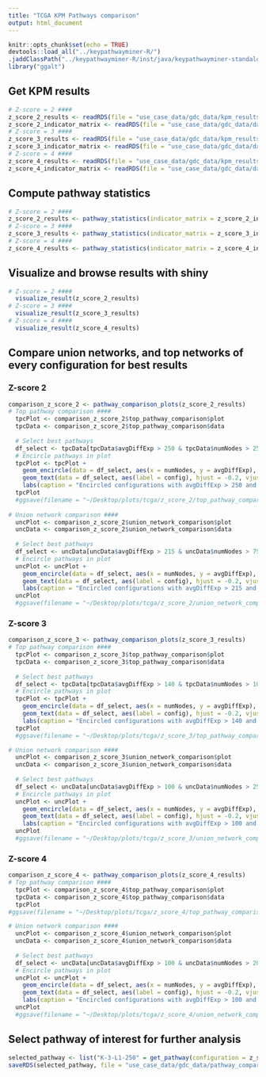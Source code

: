 ```yaml
---
title: "TCGA KPM Pathways comparison"
output: html_document
---
```


```r
knitr::opts_chunk$set(echo = TRUE)
devtools::load_all("../keypathwayminer-R/")
.jaddClassPath("../keypathwayminer-R/inst/java/keypathwayminer-standalone-5.0.jar")
library("ggalt")
```

## Get KPM results
```r
# Z-score = 2 ####
z_score_2_results <- readRDS(file = "use_case_data/gdc_data/kpm_results/ines_greedy_results_prostate_tumor_z_score_2.rds")
z_score_2_indicator_matrix <- readRDS(file = "use_case_data/gdc_data/data/counts_matrix_z_2.rds") 
# Z-score = 3 ####
z_score_3_results <- readRDS(file = "use_case_data/gdc_data/kpm_results/ines_greedy_results_prostate_tumor_z_score_3.rds")
z_score_3_indicator_matrix <- readRDS(file = "use_case_data/gdc_data/data/counts_matrix_z_3.rds") 
# Z-score = 4 ####
z_score_4_results <- readRDS(file = "use_case_data/gdc_data/kpm_results/ines_greedy_results_prostate_tumor_z_score_4.rds")
z_score_4_indicator_matrix <- readRDS(file = "use_case_data/gdc_data/data/counts_matrix_z_4.rds") 
```

## Compute pathway statistics
```r
# Z-score = 2 ####
z_score_2_results <- pathway_statistics(indicator_matrix = z_score_2_indicator_matrix, result = z_score_2_results)
# Z-score = 3 ####
z_score_3_results <- pathway_statistics(indicator_matrix = z_score_3_indicator_matrix, result = z_score_3_results)
# Z-score = 4 ####
z_score_4_results <- pathway_statistics(indicator_matrix = z_score_4_indicator_matrix, result = z_score_4_results)
```

## Visualize and browse results with shiny
```r
# Z-score = 2 ####
  visualize_result(z_score_2_results)
# Z-score = 3 ####
  visualize_result(z_score_3_results)
# Z-score = 4 ####
  visualize_result(z_score_4_results)
```

## Compare union networks, and top networks of every configuration for best results
### Z-score 2
```r
comparison_z_score_2 <- pathway_comparison_plots(z_score_2_results)
# Top pathway comparison ####
  tpcPlot <- comparison_z_score_2$top_pathway_comparison$plot
  tpcData <- comparison_z_score_2$top_pathway_comparison$data
  
  # Select best pathways
  df_select <- tpcData[tpcData$avgDiffExp > 250 & tpcData$numNodes > 25, ] 
  # Encircle pathways in plot
  tpcPlot <- tpcPlot +
    geom_encircle(data = df_select, aes(x = numNodes, y = avgDiffExp), color = "red", spread = 0.001) +
    geom_text(data = df_select, aes(label = config), hjust = -0.2, vjust = 0,angle = 30) +
    labs(caption = "Encircled configurations with avgDiffExp > 250 and numNodes > 25") 
  tpcPlot
  #ggsave(filename = "~/Desktop/plots/tcga/z_score_2/top_pathway_comparison_z2.png", tpcPlot, width = 14, height = 8)
  
# Union network comparison ####
  uncPlot <- comparison_z_score_2$union_network_comparison$plot
  uncData <- comparison_z_score_2$union_network_comparison$data
  
  # Select best pathways
  df_select <- uncData[uncData$avgDiffExp > 215 & uncData$numNodes > 75, ] 
  # Encircle pathways in plot
  uncPlot <- uncPlot +
    geom_encircle(data = df_select, aes(x = numNodes, y = avgDiffExp), color = "red", spread = 0.001) +
    geom_text(data = df_select, aes(label = config), hjust = -0.2, vjust = 0,angle = 30) +
    labs(caption = "Encircled configurations with avgDiffExp > 215 and numNodes > 75") 
  uncPlot
  #ggsave(filename = "~/Desktop/plots/tcga/z_score_2/union_network_comparison_z2.png", uncPlot, width = 14, height = 8)

```

### Z-score 3
```r
comparison_z_score_3 <- pathway_comparison_plots(z_score_3_results)
# Top pathway comparison ####
  tpcPlot <- comparison_z_score_3$top_pathway_comparison$plot
  tpcData <- comparison_z_score_3$top_pathway_comparison$data
  
  # Select best pathways
  df_select <- tpcData[tpcData$avgDiffExp > 140 & tpcData$numNodes > 10, ] 
  # Encircle pathways in plot
  tpcPlot <- tpcPlot +
    geom_encircle(data = df_select, aes(x = numNodes, y = avgDiffExp), color = "red", spread = 0.001) +
    geom_text(data = df_select, aes(label = config), hjust = -0.2, vjust = 0,angle = 30) +
    labs(caption = "Encircled configurations with avgDiffExp > 140 and numNodes > 10") 
  tpcPlot
  #ggsave(filename = "~/Desktop/plots/tcga/z_score_3/top_pathway_comparison_z3.png", tpcPlot, width = 14, height = 8)

# Union network comparison ####
  uncPlot <- comparison_z_score_3$union_network_comparison$plot
  uncData <- comparison_z_score_3$union_network_comparison$data
  
  # Select best pathways
  df_select <- uncData[uncData$avgDiffExp > 100 & uncData$numNodes > 25, ] 
  # Encircle pathways in plot
  uncPlot <- uncPlot +
    geom_encircle(data = df_select, aes(x = numNodes, y = avgDiffExp), color = "red", spread = 0.001) +
    geom_text(data = df_select, aes(label = config), hjust = -0.2, vjust = 0,angle = 30) +
    labs(caption = "Encircled configurations with avgDiffExp > 100 and numNodes > 25") 
  uncPlot
  #ggsave(filename = "~/Desktop/plots/tcga/z_score_3/union_network_comparison_z3.png", uncPlot, width = 14, height = 8)
```
### Z-score 4
```r
comparison_z_score_4 <- pathway_comparison_plots(z_score_4_results)
# Top pathway comparison ####
  tpcPlot <- comparison_z_score_4$top_pathway_comparison$plot
  tpcData <- comparison_z_score_4$top_pathway_comparison$data
  tpcPlot
#ggsave(filename = "~/Desktop/plots/tcga/z_score_4/top_pathway_comparison_z4.png", tpcPlot, width = 14, height = 8)

# Union network comparison ####
  uncPlot <- comparison_z_score_4$union_network_comparison$plot
  uncData <- comparison_z_score_4$union_network_comparison$data
  
  # Select best pathways
  df_select <- uncData[uncData$avgDiffExp > 100 & uncData$numNodes > 20, ] 
  # Encircle pathways in plot
  uncPlot <- uncPlot +
    geom_encircle(data = df_select, aes(x = numNodes, y = avgDiffExp), color = "red", spread = 0.001) +
    geom_text(data = df_select, aes(label = config), hjust = -0.2, vjust = 0,angle = 30) +
    labs(caption = "Encircled configurations with avgDiffExp > 100 and numNodes > 20") 
  uncPlot
  #ggsave(filename = "~/Desktop/plots/tcga/z_score_4/union_network_comparison_z4.png", uncPlot, width = 14, height = 8)
```

## Select pathway of interest for further analysis
```r
selected_pathway <- list("K-3-L1-250" = get_pathway(configuration = z_score_2_results@configurations$`K-3-L1-250`, pathway_name = "Pathway-1"))
saveRDS(selected_pathway, file = "use_case_data/gdc_data/pathway_comparison/selected_pathway_z2.rds")
```